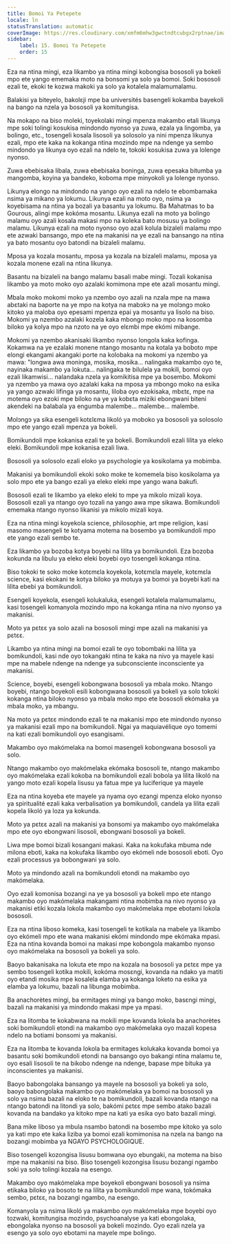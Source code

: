 ```yaml
---
title: Bomoi Ya Petepete
locale: ln
statusTranslation: automatic
coverImage: https://res.cloudinary.com/xmfm6mhw3gwctndtcubgx2rptnae/image/upload/v1740337243/small_cover_educacion_fundamental_a051170f1c.webp
sidebar:
    label: 15. Bomoi Ya Petepete
    order: 15
---
```

Eza na ntina mingi, eza likambo ya ntina mingi kobongisa bososoli ya bokeli mpo ete yango ememaka moto na bonsomi ya solo ya bomoi. Soki bososoli ezali te, ekoki te kozwa makoki ya solo ya kotalela malamumalamu.

Balakisi ya biteyelo, bakolɛji mpe ba universités basengeli kokamba bayekoli na bango na nzela ya bososoli ya komitungisa.

Na mokapo na biso moleki, toyekolaki mingi mpenza makambo etali likunya mpe soki tolingi kosukisa mindondo nyonso ya zuwa, ezala ya lingomba, ya bolingo, etc., tosengeli kosala lisosoli ya solosolo ya nini mpenza likunya ezali, mpo ete kaka na kokanga ntina mozindo mpe na ndenge ya sembo mindondo ya likunya oyo ezali na ndelo te, tokoki kosukisa zuwa ya lolenge nyonso.

Zuwa ebebisaka libala, zuwa ebebisaka boninga, zuwa epesaka bitumba ya mangomba, koyina ya bandeko, koboma mpe minyokoli ya lolenge nyonso.

Likunya elongo na mindondo na yango oyo ezali na ndelo te ebombamaka nsima ya mikano ya lokumu. Likunya ezali na moto oyo, nsima ya koyebisama na ntina ya bozali ya basantu ya lokumu. Ba Mahatmas to ba Gourous, alingi mpe kokóma mosantu. Likunya ezali na moto ya bolingo malamu oyo azali kosala makasi mpo na koleka bato mosusu ya bolingo malamu. Likunya ezali na moto nyonso oyo azali kolula bizaleli malamu mpo ete azwaki bansango, mpo ete na makanisi na ye ezali na bansango na ntina ya bato mosantu oyo batondi na bizaleli malamu.

Mposa ya kozala mosantu, mposa ya kozala na bizaleli malamu, mposa ya kozala monene ezali na ntina likunya.

Basantu na bizaleli na bango malamu basali mabe mingi. Tozali kokanisa likambo ya moto moko oyo azalaki komimona mpe ete azali mosantu mingi.

Mbala moko mokomi moko ya nzembo oyo azali na nzala mpe na mawa abɛtaki na baporte na ye mpo na kotya na mabɔkɔ na ye molɔngɔ moko kitoko ya maloba oyo epesami mpenza epai ya mosantu ya lisolo na biso. Mokomi ya nzembo azalaki kozela kaka mbongo moko mpo na kosomba biloko ya kolya mpo na nzoto na ye oyo elɛmbi mpe ekómi mibange.

Mokomi ya nzembo akanisaki likambo nyonso longola kaka kofinga. Kokamwa na ye ezalaki monene ntango mosantu na kotala ya boboto mpe elongi ekangami akangaki porte na kolobaka na mokomi ya nzembo ya mawa: "longwa awa moninga, mosika, mosika... nalingaka makambo oyo te, nayinaka makambo ya lokuta... nalingaka te bilulela ya mokili, bomoi oyo ezali likamwisi... nalandaka nzela ya komikitisa mpe ya bosembo. Mokomi ya nzembo ya mawa oyo azalaki kaka na mposa ya mbongo moko na esika ya yango azwaki lifinga ya mosantu, liloba oyo ezokisaka, mbɛtɛ, mpe na motema oyo ezoki mpe biloko na ye ya kobɛta miziki ebongwani biteni akendeki na balabala ya engumba malembe... malembe... malembe.

Molɔngɔ ya sika esengeli kotɛlɛma likoló ya moboko ya bososoli ya solosolo mpo ete yango ezali mpenza ya bokeli.

Bomikundoli mpe kokanisa ezali te ya bokeli. Bomikundoli ezali lilita ya eleko eleki. Bomikundoli mpe kokanisa ezali liwa.

Bososoli ya solosolo ezali eloko ya psychologie ya kosikolama ya mobimba.

Makanisi ya bomikundoli ekoki soko moke te komemela biso kosikolama ya solo mpo ete ya bango ezali ya eleko eleki mpe yango wana bakufi.

Bososoli ezali te likambo ya eleko eleki to mpe ya mikolo mizali koya. Bososoli ezali ya ntango oyo tozali na yango awa mpe sikawa. Bomikundoli ememaka ntango nyonso likanisi ya mikolo mizali koya.

Eza na ntina mingi koyekola science, philosophie, art mpe religion, kasi masomo masengeli te kotyama motema na bosembo ya bomikundoli mpo ete yango ezali sembo te.

Eza likambo ya bozoba kotya boyebi na lilita ya bomikundoli. Eza bozoba kokunda na libulu ya eleko eleki boyebi oyo tosengeli kokanga ntina.

Biso tokoki te soko moke kotɛmɛla koyekola, kotɛmɛla mayele, kotɛmɛla science, kasi ekokani te kotya biloko ya motuya ya bomoi ya boyebi kati na lilita ebebi ya bomikundoli.

Esengeli koyekola, esengeli kolukaluka, esengeli kotalela malamumalamu, kasi tosengeli komanyola mozindo mpo na kokanga ntina na nivo nyonso ya makanisi.

Moto ya pɛtɛɛ ya solo azali na bososoli mingi mpe azali na makanisi ya pɛtɛɛ.

Likambo ya ntina mingi na bomoi ezali te oyo tobombaki na lilita ya bomikundoli, kasi nde oyo tokangaki ntina te kaka na nivo ya mayele kasi mpe na mabele ndenge na ndenge ya subconsciente inconsciente ya makanisi.

Science, boyebi, esengeli kobongwana bososoli ya mbala moko. Ntango boyebi, ntango boyekoli esili kobongwana bososoli ya bokeli ya solo tokoki kokanga ntina biloko nyonso ya mbala moko mpo ete bososoli ekómaka ya mbala moko, ya mbangu.

Na moto ya pɛtɛɛ mindondo ezali te na makanisi mpo ete mindondo nyonso ya makanisi ezali mpo na bomikundoli. Ngai ya maquiavélique oyo tomemi na kati ezali bomikundoli oyo esangisami.

Makambo oyo makómelaka na bomoi masengeli kobongwana bososoli ya solo.

Ntango makambo oyo makómelaka ekómaka bososoli te, ntango makambo oyo makómelaka ezali kokoba na bomikundoli ezali bobola ya lilita likoló na yango moto ezali kopela lisusu ya fatua mpe ya luciferique ya mayele

Eza na ntina koyeba ete mayele ya nyama oyo ezangi mpenza eloko nyonso ya spiritualité ezali kaka verbalisation ya bomikundoli, candela ya lilita ezali kopela likoló ya loza ya kokunda.

Moto ya pɛtɛɛ azali na makanisi ya bonsomi ya makambo oyo makómelaka mpo ete oyo ebongwani lisosoli, ebongwani bososoli ya bokeli.

Liwa mpe bomoi bizali kosangani makasi. Kaka na kokufaka mbuma nde milona eboti, kaka na kokufaka likambo oyo ekómeli nde bososoli eboti. Oyo ezali processus ya bobongwani ya solo.

Moto ya mindondo azali na bomikundoli etondi na makambo oyo makómelaka.

Oyo ezali komonisa bozangi na ye ya bososoli ya bokeli mpo ete ntango makambo oyo makómelaka makangami ntina mobimba na nivo nyonso ya makanisi etiki kozala lokola makambo oyo makómelaka mpe ebotami lokola bososoli.

Eza na ntina liboso komeka, kasi tosengeli te kotikala na mabele ya likambo oyo ekómeli mpo ete wana makanisi ekómi mindondo mpe ekómaka mpasi. Eza na ntina kovanda bomoi na makasi mpe kobongola makambo nyonso oyo makómelaka na bososoli ya bokeli ya solo.

Baoyo bakanisaka na lokuta ete mpo na kozala na bososoli ya pɛtɛɛ mpe ya sembo tosengeli kotika mokili, kokóma mosɛngi, kovanda na ndako ya matiti oyo etandi mosika mpe kosalela elamba ya kokanga loketo na esika ya elamba ya lokumu, bazali na libunga mobimba.

Ba anachorètes mingi, ba ermitages mingi ya bango moko, basɛngi mingi, bazali na makanisi ya mindondo makasi mpe ya mpasi.

Eza na litomba te kokabwana na mokili mpe kovanda lokola ba anachorètes soki bomikundoli etondi na makambo oyo makómelaka oyo mazali kopesa ndelo na botiami bonsomi ya makanisi.

Eza na litomba te kovanda lokola ba ermitages kolukaka kovanda bomoi ya basantu soki bomikundoli etondi na bansango oyo bakangi ntina malamu te, oyo esali lisosoli te na bikobo ndenge na ndenge, bapase mpe bituka ya inconscientes ya makanisi.

Baoyo babongolaka bansango ya mayele na bososoli ya bokeli ya solo, baoyo babongolaka makambo oyo makómelaka ya bomoi na bososoli ya solo ya nsima bazali na eloko te na bomikundoli, bazali kovanda ntango na ntango batondi na litondi ya solo, bakómi pɛtɛɛ mpe sembo atako bazali kovanda na bandako ya kitoko mpe na kati ya esika oyo bato bazali mingi.

Bana mike liboso ya mbula nsambo batondi na bosembo mpe kitoko ya solo ya kati mpo ete kaka liziba ya bomoi ezali komimonisa na nzela na bango na bozangi mobimba ya NGAYO PSYCHOLOGIQUE.

Biso tosengeli kozongisa lisusu bomwana oyo ebungaki, na motema na biso mpe na makanisi na biso. Biso tosengeli kozongisa lisusu bozangi ngambo soki ya solo tolingi kozala na esengo.

Makambo oyo makómelaka mpe boyekoli ebongwani bososoli ya nsima etikaka biloko ya bosoto te na lilita ya bomikundoli mpe wana, tokómaka sembo, pɛtɛɛ, na bozangi ngambo, na esengo.

Komanyola ya nsima likoló ya makambo oyo makómelaka mpe boyebi oyo tozwaki, komitungisa mozindo, psychoanalyse ya kati ebongolaka, ebongolaka nyonso na bososoli ya bokeli mozindo. Oyo ezali nzela ya esengo ya solo oyo ebotami na mayele mpe bolingo.

